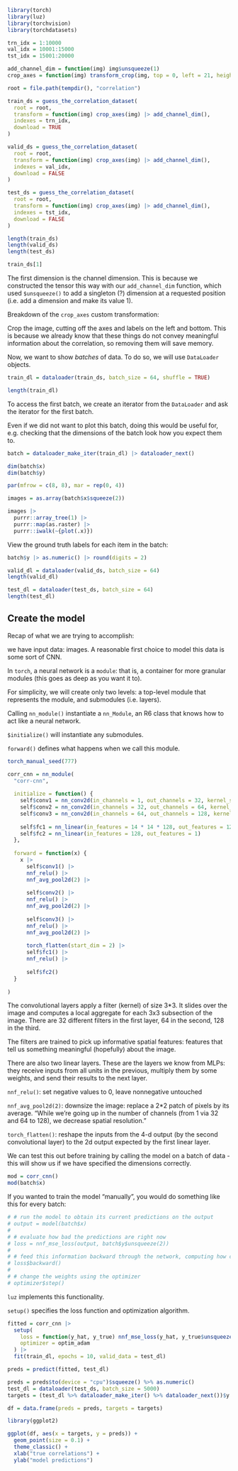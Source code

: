 ```r
library(torch)
library(luz)
library(torchvision)
library(torchdatasets)
```

```r
trn_idx = 1:10000
val_idx = 10001:15000
tst_idx = 15001:20000

add_channel_dim = function(img) img$unsqueeze(1)
crop_axes = function(img) transform_crop(img, top = 0, left = 21, height = 131, width = 130)

root = file.path(tempdir(), "correlation")

train_ds = guess_the_correlation_dataset(
  root = root,
  transform = function(img) crop_axes(img) |> add_channel_dim(),
  indexes = trn_idx,
  download = TRUE
)
```

```r
valid_ds = guess_the_correlation_dataset(
  root = root,
  transform = function(img) crop_axes(img) |> add_channel_dim(),
  indexes = val_idx,
  download = FALSE
)

test_ds = guess_the_correlation_dataset(
  root = root,
  transform = function(img) crop_axes(img) |> add_channel_dim(),
  indexes = tst_idx,
  download = FALSE
)
```

```r
length(train_ds)
length(valid_ds)
length(test_ds)
```

```r
train_ds[1]
```

The first dimension is the channel dimension. This is because we constructed the tensor this way with our `add_channel_dim` function, which used `$unsqueeze()` to add a singleton (?) dimension at a requested position (i.e. add a dimension and make its value 1).

Breakdown of the `crop_axes` custom transformation:

Crop the image, cutting off the axes and labels on the left and bottom. This is because we already know that these things do not convey meaningful information about the correlation, so removing them will save memory.

Now, we want to show *batches* of data. To do so, we will use `DataLoader` objects.

```r
train_dl = dataloader(train_ds, batch_size = 64, shuffle = TRUE)

length(train_dl)
```

To access the first batch, we create an iterator from the `DataLoader` and ask the iterator for the first batch.

Even if we did not want to plot this batch, doing this would be useful for, e.g. checking that the dimensions of the batch look how you expect them to.

```r
batch = dataloader_make_iter(train_dl) |> dataloader_next()

dim(batch$x)
dim(batch$y)
```

```r
par(mfrow = c(8, 8), mar = rep(0, 4))

images = as.array(batch$x$squeeze(2))

images |>
  purrr::array_tree(1) |>
  purrr::map(as.raster) |>
  purrr::iwalk(~{plot(.x)})
```

View the ground truth labels for each item in the batch:

```r
batch$y |> as.numeric() |> round(digits = 2)
```

```r
valid_dl = dataloader(valid_ds, batch_size = 64)
length(valid_dl)
```

```r
test_dl = dataloader(test_ds, batch_size = 64)
length(test_dl)
```

## Create the model

Recap of what we are trying to accomplish:

we have input data: images. A reasonable first choice to model this data is some sort of CNN. 

In `torch`, a neural network is a `module`: that is, a container for more granular modules (this goes as deep as you want it to).

For simplicity, we will create only two levels: a top-level module that represents the module, and submodules (i.e. layers).

Calling `nn_module()` instantiate a `nn_Module`, an R6 class that knows how to act like a neural network.

`$initialize()` will instantiate any submodules.

`forward()` defines what happens when we call this module.

```r
torch_manual_seed(777)

corr_cnn = nn_module(
  "corr-cnn",
  
  initialize = function() {
    self$conv1 = nn_conv2d(in_channels = 1, out_channels = 32, kernel_size = 3)
    self$conv2 = nn_conv2d(in_channels = 32, out_channels = 64, kernel_size = 3)
    self$conv3 = nn_conv2d(in_channels = 64, out_channels = 128, kernel_size = 3)
    
    self$fc1 = nn_linear(in_features = 14 * 14 * 128, out_features = 128)
    self$fc2 = nn_linear(in_features = 128, out_features = 1)
  },
  
  forward = function(x) {
    x |>
      self$conv1() |>
      nnf_relu() |>
      nnf_avg_pool2d(2) |>
      
      self$conv2() |>
      nnf_relu() |>
      nnf_avg_pool2d(2) |>
      
      self$conv3() |>
      nnf_relu() |>
      nnf_avg_pool2d(2) |>
      
      torch_flatten(start_dim = 2) |>
      self$fc1() |>
      nnf_relu() |>
      
      self$fc2()
  }
  
)
```

The convolutional layers apply a filter (kernel) of size 3*3. It slides over the image and computes a local aggregate for each 3x3 subsection of the image. There are 32 different filters in the first layer, 64 in the second, 128 in the third.

The filters are trained to pick up informative spatial features: features that tell us something meaningful (hopefully) about the image.

There are also two linear layers. These are the layers we know from MLPs: they receive inputs from all units in the previous, multiply them by some weights, and send their results to the next layer.

`nnf_relu()`: set negative values to 0, leave nonnegative untouched

`nnf_avg_pool2d(2)`: downsize the image: replace a 2*2 patch of pixels by its average. "While we're going up in the number of channels (from 1 via 32 and 64 to 128), we decrease spatial resolution."

`torch_flatten()`: reshape the inputs from the 4-d output (by the second convolutional layer) to the 2d output expected by the first linear layer.

We can test this out before training by calling the model on a batch of data - this will show us if we have specified the dimensions correctly.

```r
mod = corr_cnn()
mod(batch$x)
```

If you wanted to train the model "manually", you would do something like this for every batch:

```r
# # run the model to obtain its current predictions on the output
# output = model(batch$x)
# 
# # evaluate how bad the predictions are right now
# loss = nnf_mse_loss(output, batch$y$unsqueeze(2))
# 
# # feed this information backward through the network, computing how changes to the weights would make the loss smaller
# loss$backward()
# 
# # change the weights using the optimizer
# optimizer$step()
```

`luz` implements this functionality.

`setup()` specifies the loss function and optimization algorithm.

```r
fitted = corr_cnn |>
  setup(
    loss = function(y_hat, y_true) nnf_mse_loss(y_hat, y_true$unsqueeze(2)),
    optimizer = optim_adam
  ) |>
  fit(train_dl, epochs = 10, valid_data = test_dl)
```

```r
preds = predict(fitted, test_dl)
```

```r
preds = preds$to(device = "cpu")$squeeze() %>% as.numeric()
test_dl = dataloader(test_ds, batch_size = 5000)
targets = (test_dl %>% dataloader_make_iter() %>% dataloader_next())$y %>% as.numeric()

df = data.frame(preds = preds, targets = targets)

library(ggplot2)

ggplot(df, aes(x = targets, y = preds)) +
  geom_point(size = 0.1) +
  theme_classic() +
  xlab("true correlations") +
  ylab("model predictions")
```



